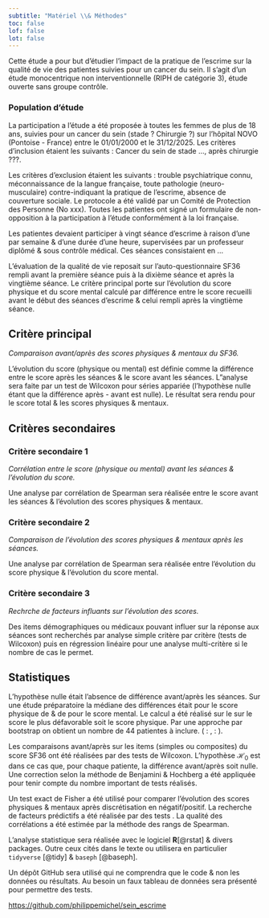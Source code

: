 ```yaml
---
subtitle: "Matériel \\& Méthodes"
toc: false
lof: false
lot: false
---
```



Cette étude a pour but d'étudier l'impact de la pratique de l'escrime sur la qualité de vie des patientes suivies pour un cancer du sein. Il s'agit d'un étude monocentrique non interventionnelle (RIPH de catégorie 3), étude ouverte sans groupe contrôle.

### Population d'étude {-}

La participation a l'étude a été proposée à toutes les femmes de plus de 18 ans, suivies pour un cancer du sein (stade ? Chirurgie ?) sur l'hôpital NOVO (Pontoise - France) entre le 01/01/2000 et le 31/12/2025. Les critères d'inclusion étaient les suivants : Cancer du sein de stade ..., après chirurgie ???.

Les critères d'exclusion étaient les suivants : trouble psychiatrique connu, méconnaissance de la langue française, toute pathologie (neuro-musculaire\dots) contre-indiquant la pratique de l'escrime, absence de couverture sociale. Le protocole a été validé par un Comité de Protection des Personne (No xxx). Toutes les patientes ont signé un formulaire de non-opposition à la participation à l'étude conformément à la loi française. 

Les patientes devaient participer à vingt séance d'escrime à raison d'une par semaine & d'une durée d'une heure, supervisées par un professeur diplômé & sous contrôle médical. Ces séances consistaient en ...

L'évaluation de la qualité de vie reposait sur l'auto-questionnaire SF36 rempli avant la première séance puis à la dixième séance et après la  vingtième séance. Le critère principal porte sur l'évolution du score physique et du score mental calculé par différence entre le score recueilli avant le début des séances d'escrime & celui rempli après la vingtième séance. 

## Critère principal

*Comparaison avant/après des scores physiques & mentaux du SF36.*

L'évolution du score (physique ou mental) est définie comme la différence entre le score après les séances & le score avant les séances. L"analyse sera faite par un test de Wilcoxon pour séries appariée (l'hypothèse nulle étant que la différence après - avant est nulle). Le résultat sera rendu pour le score total & les scores physiques & mentaux. 

## Critères secondaires

### Critère secondaire 1

*Corrélation entre le score (physique ou mental) avant les séances & l’évolution du score.*

Une analyse par corrélation de Spearman sera réalisée entre le score avant les séances & l'évolution des scores physiques & mentaux. 


### Critère secondaire 2

*Comparaison de l'évolution des scores physiques & mentaux après les séances.*

Une analyse par corrélation de Spearman sera réalisée entre l'évolution du score physique & l'évolution du score mental. 

### Critère secondaire 3
*Rechrche de facteurs influants sur l'évolution des scores.*

Des items démographiques ou médicaux pouvant influer sur la réponse aux séances sont recherchés par analyse simple critère par critère (tests de Wilcoxon) puis en régression linéaire pour une analyse multi-critère si le nombre de cas le permet. 


## Statistiques {-}

L'hypothèse nulle était l'absence de différence avant/après les séances. Sur une étude préparatoire la médiane des différences était pour le score physique de \num{13.12} \& de \num{13.38} pour le score mental. Le calcul a été réalisé sur le  sur le score le plus défavorable soit le score physique. Par une approche par bootstrap on obtient  un nombre de 44 patientes à inclure. (\Gls{alpha} : \num{0.05}, \gls{puissance} : \num{0.8}).

Les comparaisons avant/après sur les items (simples ou composites) du score SF36 ont été réalisées par des tests de Wilcoxon. L'hypothèse $\mathcal{H}_0$ est dans ce cas que, pour chaque patiente, la différence avant/après soit nulle. Une correction selon la méthode de Benjamini & Hochberg a été appliquée pour tenir compte du nombre important de tests réalisés.

Un test exact de Fisher a été utilisé pour comparer l'évolution des scores physiques & mentaux après discrétisation en négatif/positif. La recherche de facteurs prédictifs a été réalisée par des tests \gls{anova}.  La qualité des corrélations a été estimée par la méthode des rangs de Spearman.

L'analyse statistique sera réalisée avec le logiciel **R**[@rstat] & divers packages. Outre ceux cités dans le texte ou utilisera en particulier `tidyverse` [@tidy] & `baseph` [@baseph].

Un dépôt GitHub sera utilisé qui ne comprendra que le code & non les données ou résultats. Au besoin un faux tableau de données sera présenté pour permettre des tests.

<https://github.com/philippemichel/sein_escrime>